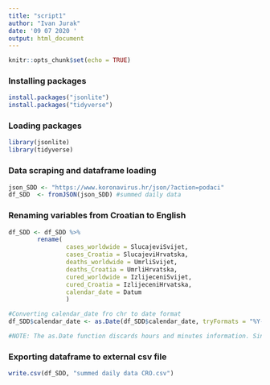 ---
title: "script1"
author: "Ivan Jurak"
date: '09 07 2020 '
output: html_document
---

```{r setup, include=FALSE}
knitr::opts_chunk$set(echo = TRUE)
```

### Installing packages
```{r}
install.packages("jsonlite") 
install.packages("tidyverse")
```

### Loading packages
```{r}
library(jsonlite) 
library(tidyverse)
```

### Data scraping and dataframe loading
```{r}
json_SDD <- "https://www.koronavirus.hr/json/?action=podaci" 
df_SDD  <- fromJSON(json_SDD) #summed daily data
```

### Renaming variables from Croatian to English
```{r}
df_SDD <- df_SDD %>% 
        rename(
                cases_worldwide = SlucajeviSvijet,
                cases_Croatia = SlucajeviHrvatska,
                deaths_worldwide = UmrliSvijet,
                deaths_Croatia = UmrliHrvatska,
                cured_worldwide = IzlijeceniSvijet,
                cured_Croatia = IzlijeceniHrvatska,
                calendar_date = Datum
                )

#Converting calendar_date fro chr to date format
df_SDD$calendar_date <- as.Date(df_SDD$calendar_date, tryFormats = "%Y-%m-%d")

#NOTE: The as.Date function discards hours and minutes information. Since there are no intra-day information that is of no consequence. However, if you wnat to preserve hours and minutes information use POSIXlt. For more information run: help(DateTimeClasses)  
```

### Exporting dataframe to external csv file
```{r}
write.csv(df_SDD, "summed daily data CRO.csv")
```









